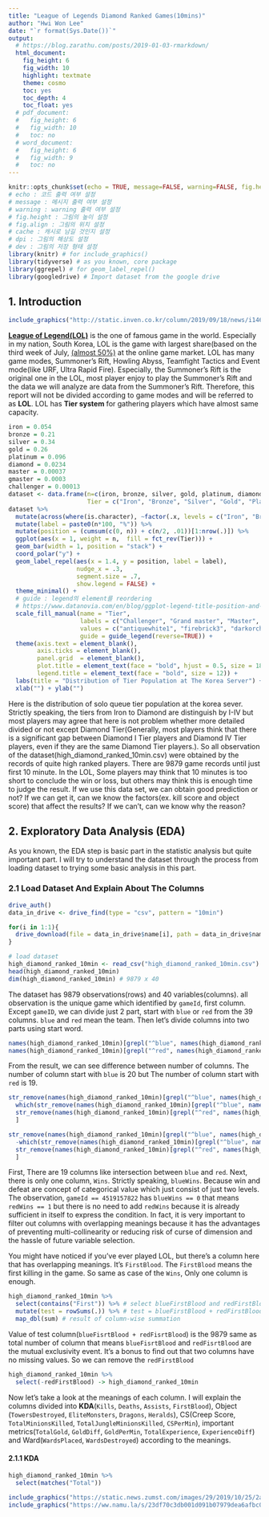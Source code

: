 ```yaml
---
title: "League of Legends Diamond Ranked Games(10mins)"
author: "Hwi Won Lee"
date: "`r format(Sys.Date())`"
output: 
  # https://blog.zarathu.com/posts/2019-01-03-rmarkdown/
  html_document:
    fig_height: 6
    fig_width: 10
    highlight: textmate
    theme: cosmo
    toc: yes
    toc_depth: 4
    toc_float: yes
  # pdf_document:
  #   fig_height: 6
  #   fig_width: 10
  #   toc: no
  # word_document:
  #   fig_height: 6
  #   fig_width: 9
  #   toc: no
---
```


```r
knitr::opts_chunk$set(echo = TRUE, message=FALSE, warning=FALSE, fig.height = 8, fig.align = "center", cache=T, dpi = 300, dev = "png")
# echo : 코드 출력 여부 설정
# message : 메시지 출력 여부 설정 
# warning : warning 출력 여부 설정
# fig.height : 그림의 높이 설정
# fig.align : 그림의 위치 설정 
# cache : 캐시로 남길 것인지 설정
# dpi : 그림의 해상도 설정
# dev : 그림의 저장 형태 설정
library(knitr) # for include_graphics()
library(tidyverse) # as you known, core package
library(ggrepel) # for geom_label_repel()
library(googledrive) # Import dataset from the google drive
```

## 1. Introduction
```r
include_graphics("http://static.inven.co.kr/column/2019/09/18/news/i14662270021.jpg")
```
**[League of Legend(LOL)](https://kr.leagueoflegends.com/en-us/)** is the one of famous game in the world. Especially in my nation, South Korea, LOL is the game with largest share(based on the third week of July, [(almost 50%)](http://www.tgdaily.co.kr/news/articleView.html?idxno=301443) at the online game market. LOL has many game modes, Summoner's Rift, Howling Abyss, Teamfight Tactics and Event mode(like URF, Ultra Rapid Fire). Especially, the Summoner's Rift is the original one in the LOL, most player enjoy to play the Summoner's Rift and the data we will analyze are data from the Summoner's Rift. Therefore, this report will not be divided according to game modes and will be referred to as **LOL**. LOL has **Tier system** for gathering players which have almost same capacity.

```r
iron = 0.054
bronze = 0.21
silver = 0.34
gold = 0.26
platinum = 0.096
diamond = 0.0234
master = 0.00037
gmaster = 0.0003
challenger = 0.00013
dataset <- data.frame(n=c(iron, bronze, silver, gold, platinum, diamond, master, gmaster, challenger), 
                      Tier = c("Iron", "Bronze", "Silver", "Gold", "Platinum", "Diamond", "Master", "Grand master", "Challenger"))
dataset %>%
  mutate(across(where(is.character), ~factor(.x, levels = c("Iron", "Bronze", "Silver", "Gold", "Platinum", "Diamond", "Master", "Grand master", "Challenger")))) %>%
  mutate(label = paste0(n*100, "%")) %>% 
  mutate(position = (cumsum(c(0, n)) + c(n/2, .01))[1:nrow(.)]) %>% 
  ggplot(aes(x = 1, weight = n,  fill = fct_rev(Tier))) + 
  geom_bar(width = 1, position = "stack") +
  coord_polar("y") +
  geom_label_repel(aes(x = 1.4, y = position, label = label), 
                   nudge_x = .3, 
                   segment.size = .7, 
                   show.legend = FALSE) +
  theme_minimal() + 
  # guide : legend의 element를 reordering
  # https://www.datanovia.com/en/blog/ggplot-legend-title-position-and-labels/
  scale_fill_manual(name = "Tier",
                    labels = c("Challenger", "Grand master", "Master", "Diamond", "Platinum", "Gold", "Silver", "Bronze", "Iron"), 
                    values = c("antiquewhite1", "firebrick3", "darkorchid2", "darkslategray2", "darkseagreen2", "goldenrod2", "gray72", "tan3", "dimgray"), 
                    guide = guide_legend(reverse=TRUE)) + 
  theme(axis.text = element_blank(),
        axis.ticks = element_blank(),
        panel.grid  = element_blank(),
        plot.title = element_text(face = "bold", hjust = 0.5, size = 18), 
        legend.title = element_text(face = "bold", size = 12)) + 
  labs(title = "Distribution of Tier Population at The Korea Server") + 
  xlab("") + ylab("")
```
Here is the distribution of solo queue tier population at the korea sever. Strictly speaking, the tiers from Iron to Diamond are distinguish by I-IV but most players may agree that here is not problem whether more detailed divided or not except Diamond Tier(Generally, most players think that there is a significant gap between Diamond I Tier players and Diamond IV Tier players, even if they are the same Diamond Tier players.). So all observation of the dataset(high_diamond_ranked_10min.csv) were obtained by the records of quite high ranked players. There are 9879 game records until just first 10 minute. In the LOL, Some players may think that 10 minutes is too short to conclude the win or loss, but others may think this is enough time to judge the result. If we use this data set, we can obtain good prediction or not? If we can get it, can we know the factors(ex. kill score and object score) that affect the results? If we can't, can we know why the reason?



## 2. Exploratory Data Analysis (EDA)
As you known, the EDA step is basic part in the statistic analysis but quite important part. I will try to understand the dataset through the process from loading dataset to trying some basic analysis in this part.

### 2.1 Load Dataset And Explain About The Columns


```r
drive_auth()
data_in_drive <- drive_find(type = "csv", pattern = "10min")

for(i in 1:1){ 
  drive_download(file = data_in_drive$name[i], path = data_in_drive$name[i], overwrite = TRUE)
}
```


```r
# load dataset
high_diamond_ranked_10min <- read_csv("high_diamond_ranked_10min.csv")
head(high_diamond_ranked_10min)
dim(high_diamond_ranked_10min) # 9879 x 40
```
The dataset has 9879 observations(rows) and 40 variables(columns). all observation is the unique game which identified by `gameId`, first column. Except `gameID`, we can divide just 2 part, start with `blue` or `red` from the 39 columns. `blue` and `red` mean the team. Then let's divide columns into two parts using start word. 

```r
names(high_diamond_ranked_10min)[grepl("^blue", names(high_diamond_ranked_10min))] # column start with "blue"
names(high_diamond_ranked_10min)[grepl("^red", names(high_diamond_ranked_10min))] # columns start with "red"
```
From the result, we can see difference between number of columns. The number of column start with `blue` is 20 but The number of column start with `red` is 19.

```r
str_remove(names(high_diamond_ranked_10min)[grepl("^blue", names(high_diamond_ranked_10min))], "^blue")[
  which(str_remove(names(high_diamond_ranked_10min)[grepl("^blue", names(high_diamond_ranked_10min))], "^blue") %in% 
  str_remove(names(high_diamond_ranked_10min)[grepl("^red", names(high_diamond_ranked_10min))], "^red"))
  ]

str_remove(names(high_diamond_ranked_10min)[grepl("^blue", names(high_diamond_ranked_10min))], "^blue")[
  -which(str_remove(names(high_diamond_ranked_10min)[grepl("^blue", names(high_diamond_ranked_10min))], "^blue") %in% 
  str_remove(names(high_diamond_ranked_10min)[grepl("^red", names(high_diamond_ranked_10min))], "^red"))
  ]
```
First, There are 19 columns like intersection between `blue` and `red`. Next, there is only one column, `Wins`. Strictly speaking, 
`blueWins`. Because win and defeat are concept of categorical value which just consist of just two levels. The observation, `gameId == 4519157822` has `blueWins == 0` that means `redWins == 1` but there is no need to add `redWins` because it is already sufficient in itself to express the condition. In fact, it is very important to filter out columns with overlapping meanings because it has the advantages of preventing multi-collinearity or reducing risk of curse of dimension and the hassle of future variable selection.  

You might have noticed if you've ever played LOL, but there's a column here that has overlapping meanings. It's `FirstBlood`. The `FirstBlood` means the first killing in the game. So same as case of the `Wins`, Only one column is enough. 

```r
high_diamond_ranked_10min %>% 
  select(contains("First")) %>% # select blueFirstBlood and redFirstBlood
  mutate(test = rowSums(.)) %>% # test = blueFirstBlood + redFirstBlood
  map_dbl(sum) # result of column-wise summation
```
Value of test column(`blueFisrtBlood + redFisrtBlood`) is the 9879 same as total number of column that means `blueFisrtBlood` and `redFisrtBlood` are the mutual exclusivity event. It's a bonus to find out that two columns have no missing values. So we can remove the `redFirstBlood`

```r
high_diamond_ranked_10min %>% 
  select(-redFirstBlood) -> high_diamond_ranked_10min
```

Now let's take a look at the meanings of each column. I will explain the columns divided into **KDA**(`Kills`, `Deaths`, `Assists`, `FirstBlood`), Object (`TowersDestroyed`, `EliteMonsters`, `Dragons`, `Heralds`), CS(Creep Score, `TotalMinionsKilled`, `TotalJungleMinionsKilled`, `CSPerMin`), important metrics(`TotalGold`, `GoldDiff`, `GoldPerMin`, `TotalExperience`, `ExperienceDiff`) and Ward(`WardsPlaced`, `WardsDestroyed`) according to the meanings.

#### 2.1.1 KDA




```r
high_diamond_ranked_10min %>% 
  select(matches("Total"))
```










```r
include_graphics("https://static.news.zumst.com/images/29/2019/10/25/2a2b88f80a5b4a409e64f47587cae136.jpg")
include_graphics("https://ww.namu.la/s/23df70c3db001d091b07979dea6afbc0ec73f1a8628a4e7ad0bd367c9564c28fe88d997adb224dab13589ec09185c35ad3bef8e36e8ff28b349c0744f700b42cc1b2eea6cecd30fbd63f9b591053edfc11ac328f99f7cebf1a0c4b0d8e757ca3")
```
